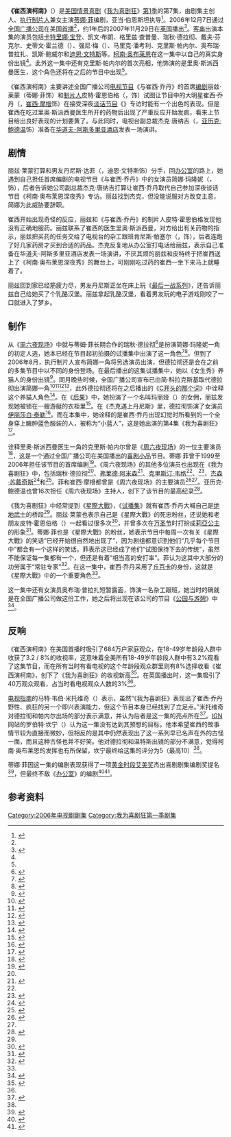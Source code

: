 {{noteTA
|G1=Movie
|G2=Show
|1=zh-cn:我为喜剧狂; zh-tw:超級製作人; zh-hk:娛樂揸Fit人;
|2=zh-hk:嘉芙蓮娜·寶頓;zh-cn:卡特里娜·宝登
|3=zh-hk:珍·嘉露絲姬;zh-cn=简·科拉克斯基;
}}
{{Infobox television episode
| Title        = 崔西演柯南<br>Tracy Does Conan
| Series       = [[我为喜剧狂|我为喜剧狂]]
| Image        =  <!-- No-free image with insufficient rationale [[Image:30_Rock_season_1_episode_7.png|250px]] -->
| Caption      = Tracy falls asleep while on ''[[Late_Night_with_Conan_O'Brien|Late Night with Conan O'Brien]]''.
| Season       = 1
| Episode      = 7
| Airdate      = {{Start date|2006|12|07}}
| Production   = 108<ref name="ign">{{cite web|url=http://uk.ign.com/articles/2006/12/08/30-rock-tracy-does-conan-review |title=''30 Rock'': "Tracy Does Conan" Review |accessdate=2013-08-01 |last=Canning |first=Robert |coauthors= |date=2006-12-08 |work= |publisher=IGN |archiveurl=https://web.archive.org/web/20120209221433/http://uk.tv.ign.com/articles/749/749973p1.html |archivedate=2012-02-09 |deadurl=no }}</ref>
| Writer       = [[蒂娜·菲|蒂娜·菲]]
| Director     = {{link-en|亚当·伯恩斯坦|Adam Bernstein}}
| Music        =
| Photographer = Tom Houghton
| Guests       = [[卡特里娜·宝登|卡特里娜·宝登]]饰施乐·泽洛克斯（{{lang|en|Cerie Xerox}}）<br>凯文·布朗（{{lang|en|Kevin Brown}}）饰达特·康·斯莱特里（{{lang|en|Dot Com Slattery}}）<br>格里兹·查普曼（{{lang|en|Grizz Chapman}}）饰格里兹·格里斯伍德（{{lang|en|Grizz Griswold}}）<br>{{link-en|瑞秋·德拉彻|Rachel Dratch}}饰蓝色的人<br>戴夫·芬克尔（{{lang|en|Dave Finkel}}）饰第2个AC<br>[[柯南·奥布莱恩|柯南·奥布莱恩]]以自己真实的身份出场<br>{{link-en|马里克·潘考利|Maulik Pancholy}}饰乔纳森（{{lang|en|Jonathan}}）<br>[[克里斯·帕内尔|克里斯·帕内尔]]饰里奥·斯派西曼医生（{{lang|en|Dr. Leo Spaceman}}）<br>[[奥布瑞·普拉扎|奥布瑞·普拉扎]]饰杂工跟班<br>{{link-en|凯斯·鲍威尔|Keith Powell}}饰图弗·斯帕洛克（{{lang|en|Toofer Spurlock}}）<br>[[迪恩·文特斯|迪恩·文特斯]]饰丹尼斯·达菲（{{lang|en|Dennis Duffy}}）
| Episode list = [[我为喜剧狂_(第1季)|《我为喜剧狂》 (第1季)]]<br>[[我为喜剧狂剧集列表|我为喜剧狂剧集列表]]
| Prev         = [[杰克遇上丹尼斯|杰克遇上丹尼斯]]
| Next         = [[分手_(我为喜剧狂)|分手]]
}}

'''《崔西演柯南》'''（{{lang|en|''Tracy Does Conan''}}）是[[美国|美国]][[情景喜剧|情景喜剧]]《[[我为喜剧狂|我为喜剧狂]]》[[我为喜剧狂_(第1季)|第1季]]的第7集，由剧集主创人、[[执行制片人|执行制片人]]兼女主演[[蒂娜·菲|蒂娜·菲]]编剧，亚当·伯恩斯坦执导<ref name="screen rush">{{cite web|url=http://www.screenrush.co.uk/television/television-813/season-2600/ |title=30 Rock: Episodes |publisher=Screenrush (AlloCiné) |accessdate=2013-07-28 |location=London |archiveurl=https://web.archive.org/web/20120730001543/http://www.screenrush.co.uk/television/television-813/season-2600/ |archivedate=2012-07-30 |deadurl=no }}</ref>。2006年12月7日通过[[全国广播公司|全国广播公司]]在美国[[首演|首播]]<ref name="screen rush" />，约1年后的2007年11月29日在[[英国|英国]]播出<ref name="ukratings">{{cite news|first=Leigh |last=Holmwood |authorlink= |coauthors= |title=Nearly 7m watch Cerys eviction |url=http://www.theguardian.com/media/2007/nov/30/tvratings.television |work= |publisher=''Media Guardian'' |date=2007-11-30 |accessdate=2013-08-01 |archiveurl=https://web.archive.org/web/20121111215429/http://www.guardian.co.uk/media/2007/nov/30/tvratings.television |archivedate=2012-11-11 |deadurl=no }}</ref>。[[友情客串|客串]]出演本集的演员包括[[卡特里娜·宝登|卡特里娜·宝登]]、凯文·布朗、格里兹·查普曼、瑞秋·德拉彻、戴夫·芬克尔、史蒂文·霍兰德（{{lang|en|Steve Hollander}}）、强尼·梅（{{lang|en|Johnnie May}}）、马里克·潘考利、克里斯·帕内尔、奥布瑞·普拉扎、凯斯·鲍威尔和[[迪恩·文特斯|迪恩·文特斯]]等。[[柯南·奥布莱恩|柯南·奥布莱恩]]在这一集中以自己的真实身份出镜<ref name="screen rush" />。此外这一集中还有克里斯·帕内尔的首次亮相，他饰演的是里奥·斯派西曼医生，这个角色还将在之后的节目中出现<ref name="screen rush" />。

《崔西演柯南》主要讲述全国广播公司[[电视节目|电视节目]]《{{lang|en|TGS}}与崔西·乔丹》的首席[[编剧|编剧]]丽兹·莱蒙（蒂娜·菲饰）和[[制片人|制片人]]皮特·霍恩伯格（{{lang|en|Pete Hornberger}}，{{link-en|斯科特·安第斯|Scott Adsit}}饰）试图让节目中的大明星崔西·乔丹（{{lang|en|Tracy Jordan}}，[[崔西·摩根|崔西·摩根]]饰）在接受深夜[[谈话节目|谈话节目]]《{{link-en|柯南·奥布莱恩深夜秀|Late Night with Conan O'Brien}}》专访时能有一个出色的表现。但是崔西在吃过里奥·斯派西曼医生所开的药物后出现了严重反应开始发疯，看来上节目给出良好表现的计划要黄了。与此同时，电视台副总裁杰克·唐纳吉（{{lang|en|Jack Donaghy}}，[[亚历克·鲍德温|亚历克·鲍德温]]饰）准备在[[华道夫-阿斯多里亚酒店|华道夫-阿斯多里亚酒店]]发表一场演讲。

==剧情==
丽兹·莱蒙打算和男友丹尼斯·达菲（{{lang|en|Dennis Duffy}}，迪恩·文特斯饰）分手，回[[办公室|办公室]]的路上，她遇到自己担任首席编剧的电视节目《{{lang|en|TGS}}与崔西·乔丹》中的女演员简娜·玛隆妮（{{lang|en|Jenna Maroney}}，{{link-en|简·科拉克斯基|Jane Krakowski}}饰），后者告诉她公司副总裁杰克·唐纳吉打算让崔西·乔丹取代自己参加深夜谈话节目《柯南·奥布莱恩深夜秀》专访。丽兹找到杰克，但没能说服对方改变主意，简娜为此威胁要辞职。

崔西开始出现奇怪的反应，丽兹和《{{lang|en|TGS}}与崔西·乔丹》的制片人皮特·霍恩伯格发现他没有正确地服药。丽兹联系了崔西的医生里奥·斯派西曼，对方给出有关药物的指示，丽兹把买药的任务交给了电视台的杂工跟班肯尼斯·帕塞尔（{{lang|en|Kenneth Parcell}}，{{link-en|Jack McBrayer|杰克·麦克布瑞尔}}饰），后者连跑了好几家药房才买到合适的药品。杰克反复地从办公室打电话给丽兹，表示自己准备在华道夫-阿斯多里亚酒店发表一场演讲，不厌其烦的丽兹和皮特终于把崔西送上了《柯南·奥布莱恩深夜秀》的舞台上，可刚刚吃过药的崔西一坐下来马上就睡着了。

丽兹回到家已经筋疲力尽，男友丹尼斯正坐在床上玩《[[最后一战系列|最后一战系列]]》，还告诉丽兹自己给她买了个乳酪汉堡。丽兹拿起乳酪汉堡，看着男友玩的电子游戏刚咬了一口就进入了梦乡。

==制作==
 <!-- No-free image with insufficient rationale [[File:Blue_Dude.jpg|250px]] -->
从《[[周六夜现场|周六夜现场]]》中就与蒂姆·菲长期合作的瑞秋·德拉彻<ref>{{cite news|first=Christopher |last=Goodwin |url=http://www.theguardian.com/lifeandstyle/2008/may/11/women.television |title=And funny with it |accessdate=2013-07-31 |date=2008-05-11 |work=The Guardian |archiveurl=https://web.archive.org/web/20090225222859/http://www.guardian.co.uk/lifeandstyle/2008/may/11/women.television |archivedate=2009-02-25 |deadurl=no }}</ref>是扮演简娜·玛隆妮一角的初定人选，她本已经在节目起初拍摄的试播集中出演了这一角色<ref>{{cite news|first=Justin |last=Ravitz |title=Unemployment’s a Downer for ''SNL''-er Dratch |url=http://nymag.com/news/intelligencer/45792/ |publisher=''New York Magazine'' |date=2008-04-07 |accessdate=2013-07-28 |archiveurl=https://web.archive.org/web/20121013011052/http://nymag.com/news/intelligencer/45792/ |archivedate=2012-10-13 |deadurl=no }}</ref><ref name="ew fine">{{cite news|first=Kristen |last=Baldwin |url=http://www.ew.com/ew/article/0,,20033897_2,00.html |title=One Fine Fey |accessdate=2013-07-31 |date=2007-04-10 |work=Entertainment Weekly |page=2 |archiveurl=https://web.archive.org/web/20121018010111/http://www.ew.com/ew/article/0%2C%2C20033897_2%2C00.html |archivedate=2012-10-18 |deadurl=no }}</ref>。但到了2006年8月，执行制片人{{link-en|洛恩·迈克尔斯|Lorne Michaels}}宣布简娜一角将另选演员出演，但德拉彻还是会在之前的多集节目中以不同的身份登场。在最后播出的这集试播集中，她以《女生秀》养猫人的身份出镜<ref name="michaelsaboutdratch">{{cite news|first=Michael |last=Schneider |title=Inside Move: Dratch latched to multiple ''Rock'' roles |url=http://variety.com/2006/scene/news/inside-move-dratch-latched-to-multiple-rock-roles-1200342025/ |publisher=''Variety'' |date=2006-08-14 |accessdate=2013-07-28 |archiveurl=https://web.archive.org/web/20120516190758/http://www.variety.com/index.asp?layout=story&articleID=VR1117948462&cs=1 |archivedate=2012-05-16 |deadurl=no }}</ref>。同月晚些时候，全国广播公司宣布已由简·科拉克斯基取代德拉彻出演简娜一角<ref name="dratchout">{{cite news|url=http://www.zap2it.com/tv/news/zap-janekrakowskijoins30rock,0,1779072.story?coll=zap-tv-headlines |title='Ally' Cat Krakowski Joins '30 Rock' |accessdate=2013-07-28 |date=2006-08-17 |publisher=Zap2it |archiveurl=https://web.archive.org/web/20120927030648/http://www.zap2it.com/tv/news/zap-janekrakowskijoins30rock%2C0%2C1779072.story?coll=zap-tv-headlines |archivedate=2012-09-27 |deadurl=yes }}</ref><ref name="dratchout_2">{{cite news|first=Joel |last=Keller |title=Jane Krakowski added to ''30 Rock'' |url=http://www.aoltv.com/2006/08/17/jane-krakowski-added-to-30-rock/ |publisher=TV Squad |date=2008-08-17 |accessdate=2013-07-28 |archiveurl=https://web.archive.org/web/20120813214025/http://www.aoltv.com/2006/08/17/jane-krakowski-added-to-30-rock/ |deadurl=no |archivedate=2012-08-13 }}</ref><ref name="dratchout_3">{{cite news|first=Colin |last=Mahan |title=''30 Rock'' adds Jane Krakowski |url=http://www.tv.com/news/30-rock-adds-jane-krakowski--5917/ |publisher=TV.com |date=2006-08-16 |accessdate=2013-07-28 |archiveurl=https://web.archive.org/web/20080615234403/http://www.tv.com/ally-mcbeal/show/168/story/5917.htmlom_act%3Dconvert%26om_clk%3Dheadlinessh |archivedate=2008-06-15 |deadurl=yes }}</ref><ref>{{cite news|first=Rebecca |last=Traister |url=http://www.salon.com/life/broadsheet/2010/04/14/tina_fey_backlash/ |title=The Tina Fey backlash |accessdate=2013-07-31 |date=2010-04-14 |publisher=Salon.com |archiveurl=https://web.archive.org/web/20110820213538/http://www.salon.com/life/broadsheet/2010/04/14/tina_fey_backlash |archivedate=2011-08-20 |deadurl=no }}</ref>，此外德拉彻还将在之后播出的《[[C开头的那个词|C开头的那个词]]》中诠释这个养猫人角色<ref name="plotreference">{{cite episode |title=Pilot |episodelink=试播集 (我为喜剧狂) |series=30 Rock |credits=Writer: Tina Fey; Director: Adam Bernstein |network=NBC Universal |station=NBC |airdate=2006-10-11 |season=1 |number=1}}</ref>。在《[[后果_(我为喜剧狂)|后果]]》中，她扮演了一个名叫玛丽娅（{{lang|en|Maria}}）的女佣，丽兹发现她被锁在一艘游艇的衣柜里<ref name="theaftermath">{{cite episode |title=The Aftermath |series=30 Rock |serieslink=我为喜剧狂 |credits=Writer: Tina Fey; Director: Adam Bernstein |network=NBC Universal |station=NBC |airdate=2006-10-18 |season=1 |number=2}}</ref>。在《杰克遇上丹尼斯》里，德拉彻饰演了女演员[[伊丽莎白·泰勒|伊丽莎白·泰勒]]<ref>{{cite episode |title=Jack Meets Dennis |series=30 Rock |credits=Writer: Jack Burditt; Director: Juan J. Campanella |network=NBC Universal |station=NBC |airdate=2006-11-30 |season=1 |number=6}}</ref>。而在本集中，她诠释的是崔西·乔丹出现幻觉时所看到的一个全身穿上臃肿蓝色服装的人，被称为“小蓝人”，这是她出演的第4集《我为喜剧狂》<ref name="tracydoesconan">{{cite episode |title=Tracy Does Conan|series=30 Rock |credits=Writer: Tina Fey; Director: Adam Bernstein |network[NBC Universal |station=NBC |airdate=2006-12-07 |season=1 |number=7}}</ref>。

诠释里奥·斯派西曼医生一角的克里斯·帕内尔曾是《[[周六夜现场|周六夜现场]]》的一位主要演员<ref name="parnell">{{cite news|first=Annie |last=Barrett |authorlink= |coauthors= |title=What ''SNL'' alums besides Chris Parnell should guest on ''30 Rock''? |url=http://popwatch.ew.com/2006/12/07/what_snl_alums_/ |work= |publisher=''Entertainment Weekly'' |date=2006-12-07 |accessdate=2013-08-01 |archiveurl=https://web.archive.org/web/20130608163606/http://popwatch.ew.com/2006/12/07/what_snl_alums_/ |archivedate=2013-06-08 |deadurl=no }}</ref>，这是一个通过全国广播公司在美国播出的[[喜剧小品|喜剧小品]]节目。蒂娜·菲曾于1999至2006年担任该节目的首席编剧<ref name="tinafey_yahoo">{{cite web|url=http://tv.yahoo.com/person/tina-fey/biography.html |title=Tina Fey Biography |accessdate=2013-08-01 |last= |first= |coauthors= |date= |work= |publisher=''Yahoo!'' |deadurl=yes |archiveurl=https://web.archive.org/web/20130801081437/http://tv.yahoo.com/person/tina-fey/biography.html |archivedate=2013-08-01 }}</ref>。《周六夜现场》的其他多位演员也出现在《我为喜剧狂》中，包括瑞秋·德拉彻<ref name="michaelsaboutdratch" />、[[弗莱德·阿米森|弗莱德·阿米森]]<ref name="somebody to love">{{cite news|first=Robert |last=Canning |url=http://uk.ign.com/articles/2007/11/16/30-rock-somebody-to-love-review |title=''30 Rock'': "Somebody to Love" Review |accessdate=2013-07-31 |publisher=IGN |archiveurl=https://web.archive.org/web/20121022114115/http://www.ign.com/articles/2007/11/16/30-rock-somebody-to-love-review |archivedate=2012-10-22 |deadurl=no }}</ref>、[[克里斯汀·韦格|克里斯汀·韦格]]<ref name="somebody to love" />、{{link-en|威尔·福特|Will Forte}}<ref>{{cite news|url=http://www.tvguide.com/episode-recaps/30-rock/february-1-2007-5916.aspx |first=Matt |last=Webb Mitovich |title=February 1, 2007: "It Feels Good to Laugh" |accessdate=2013-07-31 |date=2007-02-02 |work=TV Guide |archiveurl=https://web.archive.org/web/20121019174231/http://www.tvguide.com/tvshows/30-rock/episode-12-season-1/281135 |archivedate=2012-10-19|deadurl=yes }}</ref>、[[杰森·苏戴奇斯|杰森·苏戴奇斯]]<ref>{{cite news|first=Whitney|last=Matheson|title=A chat with ... ''30 Rock'' and ''SNL'' star Jason Sudeikis|url=http://content.usatoday.com/communities/popcandy/post/2007/04/159575/1|work=USA Today|date=2007-04-19|accessdate=2013-07-31|archive-date=2013-07-31|archive-url=https://web.archive.org/web/20130731101104/http://content.usatoday.com/communities/popcandy/post/2007/04/159575/1|dead-url=no}}</ref>和{{link-en|莫莉·香侬|Molly Shannon}}<ref>{{cite episode |title=The Fighting Irish |series=30 Rock |credits=Writer: Jack Burditt; Director: Dennie Gordon |network=NBC Universal |station=NBC |airdate=2007-03-08 |season=1 |number=17}}</ref>。菲和崔西·摩根都曾是《周六夜现场》的主要演员<ref>{{cite news|url=http://uk.ign.com/articles/2006/10/18/ign-interview-30-rocks-tracy-morgan |title=IGN Interview: 30 Rock's Tracy Morgan |accessdate=2010-03-27 |last=Fickett |first=Travis |date=2006-10-17 |publisher=IGN |archiveurl=https://web.archive.org/web/20130728020822/http://www.ign.com/articles/2006/10/18/ign-interview-30-rocks-tracy-morgan |archivedate=2013-07-28 |deadurl=no }}</ref><ref name="tinafey_yahoo" />。亚历克·鲍德温也曾16次担任《周六夜现场》主持人，创下了该节目的最高纪录<ref name="alec_snl">{{cite episode |title=Alec Baldwin/Christina Aguilera |episodelink= |series=Saturday Night Live |serieslink=周六夜现场 |credits= |network=NBC Universal |station=NBC |airdate=2006-11-11 |season=32 |seriesno= |number=5 |minutes= }}</ref>。

《我为喜剧狂》中经常提到《[[星際大戰|星際大戰]]》，《[[试播集_(我为喜剧狂)|试播集]]》就有崔西·乔丹大喊自己是[[绝地|绝地武士]]的桥段<ref name="plotreference" />。丽兹·莱蒙也表示自己是《星際大戰》的死忠粉丝，还说她和老朋友皮特·霍恩伯格（{{lang|en|Pete Hornberger}}）一起看过很多次<ref name="fireworks">{{cite episode |title=Fireworks |series=30 Rock |credits=Writers : Dave Finkel, Brett Baer; Director: Beth McCarthy |network=NBC Universal |station=NBC |airdate=2007-04-05 |season=1 |number=18}}</ref>，并曾多次在[[萬聖夜|万圣节]]时打扮成[[莉亞公主|莉亞公主]]的形象<ref name="souce">{{cite episode |title=The Source Awards |series=30 Rock |credits=Writer(s): Robert Carlock, Daisy Gardner; Director: Don Scardino |network=NBC Universal |station=NBC |airdate=2007-03-01 |season=1 |number=16}}</ref>。蒂娜·菲也是《星際大戰》的粉丝，她表示节目中每周一次有关《星際大戰》的笑话“已经开始很自然地出现了”，因为剧组都意识到他们“几乎每个节目中”都会有一个这样的笑话。菲表示这已经成了他们“试图保持下去的传统”，虽然不能保证每一集都有一个，但还是有着“相当高的安打率”。菲认为这其中大部分的功劳属于“常驻专家”{{link-en|罗伯特·卡洛克|Robert Carlock}}<ref>{{cite web|url=http://www.craveonline.com/tv/interviews/155960-tina-fey-gets-the-gold |title=Tina Fey Gets the Gold |accessdate=2013-07-30 |author=Topel, Fred |date=2007-09-16 |publisher=Crave Online |archiveurl=https://web.archive.org/web/20120722101810/http://www.craveonline.com/tv/interviews/155960-tina-fey-gets-the-gold |archivedate=2012-07-22 |deadurl=yes }}</ref>。在这一集中，崔西·乔丹采用了[[丘百卡|丘百卡]]的身份，这就是《星際大戰》中的一个重要角色<ref name="tracydoesconan" />。

这一集中还有女演员奥布瑞·普拉扎短暂露面，饰演一名杂工跟班，她当时的确就是在全国广播公司做这份工作，她之后将出现在该公司的节目《[[公园与游憩|公园与游憩]]》中<ref>{{cite web|url=http://www.nbc.com/the-tonight-show/video/aubrey-plaza/1243267/ |title=The Tonight Show with Jay Leno - Aubrey Plaza - Video |accessdate=2010-09-07 |publisher=NBC |work=The Tonight Show with Jay Leno |archiveurl=https://web.archive.org/web/20110123181021/http://www.nbc.com/the-tonight-show/video/aubrey-plaza/1243267/ |archivedate=2011-01-23 |deadurl=yes }}</ref>。

==反响==
《崔西演柯南》在美国首播时吸引了684万户家庭观众，在18-49岁年龄段人群中收获了3.2 / 8%的收视率，这意味着全美所有18-49岁年龄段人群中有3.2%观看了这集节目，而在所有当时有看电视的这个年龄段观众群里则有8%选择收看《崔西演柯南》，创下了《我为喜剧狂》的收视新高<ref name="ratings_1">{{cite news|first=Rick |last=Kissell |authorlink= |coauthors= |title=Prime week for NBC, CBS |url=http://variety.com/2006/scene/news/prime-week-for-nbc-cbs-1117955603/ |work= |publisher=''Variety'' |date=2006-12-12 |accessdate=2013-08-01 |archiveurl=https://web.archive.org/web/20090822200753/http://www.variety.com/article/VR1117955603.html?categoryid=1275&cs=1&query=30%20rock%20ratings |archivedate=2009-08-22 |deadurl=no }}</ref>。在英国播出时，这一集吸引了40万观众观看，占当时看电视观众人数的3%<ref name="ukratings" />。

[[電視指南_(美國雜誌)|电视指南]]的马特·韦伯·米托维奇（{{lang|en|Matt Webb Mitovich}}）表示，虽然“《我为喜剧狂》表现出了崔西·乔丹野性、疯狂的另一个即兴表演能力，但这个节目本身已经找到了立足点。”米托维奇对德拉彻和帕内尔出场的部分表示满意，并认为后者是这一集的亮点所在<ref name="tvguide">{{cite news |first=Matt |last=Webb Mitovich |authorlink= |coauthors= |title=December 7, 2006: "''Rural Juror''" |url=http://www.tvguide.com/tvshows/30-rock/episode-7-season-1/281135 |work= |publisher=''TV Guide'' |date=2006-12-08 |accessdate=2013-08-01 |archiveurl=https://web.archive.org/web/20121112124446/http://www.tvguide.com/tvshows/30-rock/episode-7-season-1/281135 |archivedate=2012-11-12 |deadurl=yes }}</ref>。[[IGN|IGN]]网站的罗伯特·坎宁（{{lang|en|Robert Canning}}）认为这一集没有达到其预想的目标，他本希望崔西的故事情节较为直接而微妙，但相反的是其中仍然表现出了这一系列早已名声在外的古怪一面，而且这种古怪也并不好笑。他对德拉彻和温特斯出镜的部分不满意，觉得柯南·奥布莱恩的发挥也有所保留，坎宁最终给这集的评分为5（最高10）<ref name="ign" />。

蒂娜·菲因这一集的编剧表现获得了一项[[黄金时段艾美奖|黄金时段艾美奖]]杰出喜剧剧集编剧奖提名<ref name="07emmynoms">{{cite web|url=http://www.emmys.org/awards/2007pt/59thnominations.php |title=The 59th Primetime Emmy Awards and Creative Arts Emmy Awards Nominees are... |accessdate=2009-02-18 |publisher=''Academy of Television Arts & Sciences'' |archiveurl=https://web.archive.org/web/20090216191700/http://www.emmys.com/awards/2007pt/59thnominations.php |archivedate=2009-02-16 |deadurl=yes }}</ref>，但最终不敌《[[办公室_(美国电视剧)|办公室]]》的编剧{{link-en|克雷格·丹尼尔斯|Greg Daniels}}<ref name="07emmywinners">{{cite web |title=Academy of Television Arts and Sciences 59th Primetime Emmy Awards |publisher=''Academy of Television Arts & Sciences'' |url=http://www.emmys.com/award_history_search?person=Greg+Daniels&program=The+Office&start_year=2006&end_year=2008&network=All&web_category=All&winner=All |accessdate=2013-08-01}}</ref><ref>{{cite web|url=http://www.emmys.com/shows/office |title=The Office Emmys.com |publisher=''Academy of Television Arts & Sciences'' |accessdate=2013-08-01 |archiveurl=https://web.archive.org/web/20121013012329/http://www.emmys.com/shows/office |archivedate=2012-10-13 |deadurl=no }}</ref>。

== 参考资料 ==
{{reflist|colwidth=30em}}
{{30 Rock Season One}}
{{portal bar|电视剧|美国}}
[[Category:2006年电视剧剧集|Category:2006年电视剧剧集]]
[[Category:我为喜剧狂第一季剧集|Category:我为喜剧狂第一季剧集]]

{{Good article}}
